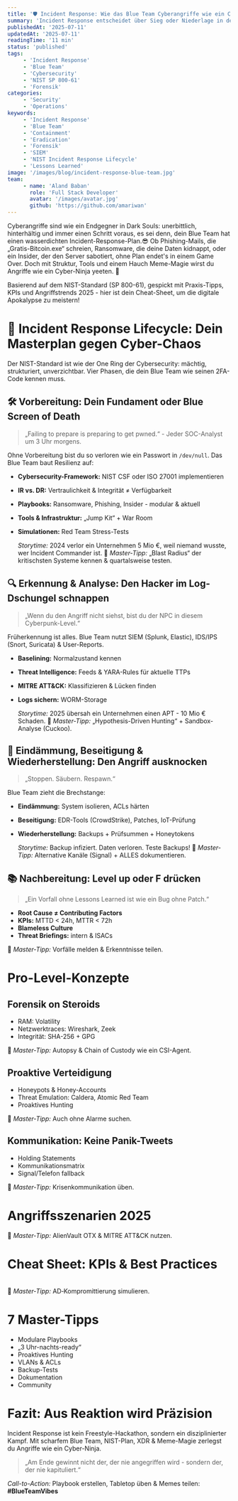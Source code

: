 ```yaml
---
title: '🛡️ Incident Response: Wie das Blue Team Cyberangriffe wie ein Cyber-Ninja zerlegt'
summary: 'Incident Response entscheidet über Sieg oder Niederlage in der Cyberabwehr. Erfahre, wie das Blue Team Angriffe erkennt, eindämmt und das Unternehmen sicher durch die Krise führt.'
publishedAt: '2025-07-11'
updatedAt: '2025-07-11'
readingTime: '11 min'
status: 'published'
tags:
     - 'Incident Response'
     - 'Blue Team'
     - 'Cybersecurity'
     - 'NIST SP 800-61'
     - 'Forensik'
categories:
     - 'Security'
     - 'Operations'
keywords:
     - 'Incident Response'
     - 'Blue Team'
     - 'Containment'
     - 'Eradication'
     - 'Forensik'
     - 'SIEM'
     - 'NIST Incident Response Lifecycle'
     - 'Lessons Learned'
image: '/images/blog/incident-response-blue-team.jpg'
team:
     - name: 'Aland Baban'
       role: 'Full Stack Developer'
       avatar: '/images/avatar.jpg'
       github: 'https://github.com/amariwan'
---
```


Cyberangriffe sind wie ein Endgegner in Dark Souls: unerbittlich, hinterhältig und immer einen Schritt voraus, es sei denn, dein Blue Team hat einen wasserdichten Incident-Response-Plan.😎 Ob Phishing-Mails, die „Gratis-Bitcoin.exe“ schreien, Ransomware, die deine Daten kidnappt, oder ein Insider,
der den Server sabotiert, ohne Plan endet's in einem Game Over. Doch mit Struktur, Tools und einem Hauch Meme-Magie wirst du Angriffe wie ein Cyber-Ninja yeeten. 🥷

Basierend auf dem NIST-Standard (SP 800-61), gespickt mit Praxis-Tipps, KPIs und Angriffstrends 2025 - hier ist dein Cheat-Sheet, um die digitale Apokalypse zu meistern!

# 🔷 Incident Response Lifecycle: Dein Masterplan gegen Cyber-Chaos

Der NIST-Standard ist wie der One Ring der Cybersecurity: mächtig, strukturiert, unverzichtbar. Vier Phasen, die dein Blue Team wie seinen 2FA-Code kennen muss.

## 🛠️ Vorbereitung: Dein Fundament oder Blue Screen of Death

> „Failing to prepare is preparing to get pwned.“ - Jeder SOC-Analyst um 3 Uhr morgens.

Ohne Vorbereitung bist du so verloren wie ein Passwort in `/dev/null`. Das Blue Team baut Resilienz auf:

-    **Cybersecurity-Framework:** NIST CSF oder ISO 27001 implementieren
-    **IR vs. DR:** Vertraulichkeit & Integrität ≠ Verfügbarkeit
-    **Playbooks:** Ransomware, Phishing, Insider - modular & aktuell
-    **Tools & Infrastruktur:** „Jump Kit“ + War Room
-    **Simulationen:** Red Team Stress-Tests

     _Storytime:_ 2024 verlor ein Unternehmen 5 Mio €, weil niemand wusste, wer Incident Commander ist. 🎯 _Master-Tipp:_ „Blast Radius“ der kritischsten Systeme kennen & quartalsweise testen.

## 🔍 Erkennung & Analyse: Den Hacker im Log-Dschungel schnappen

> „Wenn du den Angriff nicht siehst, bist du der NPC in diesem Cyberpunk-Level.“

Früherkennung ist alles. Blue Team nutzt SIEM (Splunk, Elastic), IDS/IPS (Snort, Suricata) & User-Reports.

-    **Baselining:** Normalzustand kennen
-    **Threat Intelligence:** Feeds & YARA-Rules für aktuelle TTPs
-    **MITRE ATT&CK:** Klassifizieren & Lücken finden
-    **Logs sichern:** WORM-Storage

     _Storytime:_ 2025 übersah ein Unternehmen einen APT - 10 Mio € Schaden. 🎯 _Master-Tipp:_ „Hypothesis-Driven Hunting“ + Sandbox-Analyse (Cuckoo).

## 🚧 Eindämmung, Beseitigung & Wiederherstellung: Den Angriff ausknocken

> „Stoppen. Säubern. Respawn.“

Blue Team zieht die Brechstange:

-    **Eindämmung:** System isolieren, ACLs härten
-    **Beseitigung:** EDR-Tools (CrowdStrike), Patches, IoT-Prüfung
-    **Wiederherstellung:** Backups + Prüfsummen + Honeytokens

     _Storytime:_ Backup infiziert. Daten verloren. Teste Backups! 🎯 _Master-Tipp:_ Alternative Kanäle (Signal) + ALLES dokumentieren.

## 📚 Nachbereitung: Level up oder F drücken

> „Ein Vorfall ohne Lessons Learned ist wie ein Bug ohne Patch.“

-    **Root Cause ≠ Contributing Factors**
-    **KPIs:** MTTD < 24h, MTTR < 72h
-    **Blameless Culture**
-    **Threat Briefings:** intern & ISACs

🎯 _Master-Tipp:_ Vorfälle melden & Erkenntnisse teilen.

# Pro-Level-Konzepte

## Forensik on Steroids

-    RAM: Volatility
-    Netzwerktraces: Wireshark, Zeek
-    Integrität: SHA-256 + GPG

🎯 _Master-Tipp:_ Autopsy & Chain of Custody wie ein CSI-Agent.

## Proaktive Verteidigung

-    Honeypots & Honey-Accounts
-    Threat Emulation: Caldera, Atomic Red Team
-    Proaktives Hunting

🎯 _Master-Tipp:_ Auch ohne Alarme suchen.

## Kommunikation: Keine Panik-Tweets

-    Holding Statements
-    Kommunikationsmatrix
-    Signal/Telefon fallback

🎯 _Master-Tipp:_ Krisenkommunikation üben.

# Angriffsszenarien 2025

<Table
	data={{
		headers: [
			{ key: 'scenario', content: 'Szenario' },
			{ key: 'percentage', content: 'Anteil' },
		],
		rows: [
			['Phishing', '40 %'],
			['Ransomware', '30 %'],
			['DDoS', '20 %'],
			['Insider Threat', '10 %'],
		],
	}}
/>

🎯 _Master‑Tipp:_ AlienVault OTX & MITRE ATT&CK nutzen.

# Cheat Sheet: KPIs & Best Practices

<Table
	data={{
		headers: [
			{ key: 'metric', content: 'Kennzahl' },
			{ key: 'target', content: 'Zielwert' },
		],
		rows: [
			['MTTD', '< 24 h'],
			['MTTR', '< 72 h'],
			['Backups getestet', '1x/Monat'],
			['Tabletop-Übungen', '2x/Jahr'],
			['Awareness-Trainings', 'quartalsweise'],
		],
	}}
/>

🎯 _Master‑Tipp:_ AD‑Kompromittierung simulieren.

# 7 Master-Tipps

-    Modulare Playbooks
-    „3 Uhr-nachts-ready“
-    Proaktives Hunting
-    VLANs & ACLs
-    Backup-Tests
-    Dokumentation
-    Community

# Fazit: Aus Reaktion wird Präzision

Incident Response ist kein Freestyle-Hackathon, sondern ein disziplinierter Kampf. Mit scharfem Blue Team, NIST-Plan, XDR & Meme-Magie zerlegst du Angriffe wie ein Cyber-Ninja.

> „Am Ende gewinnt nicht der, der nie angegriffen wird - sondern der, der nie kapituliert.“

_Call-to-Action:_ Playbook erstellen, Tabletop üben & Memes teilen: **#BlueTeamVibes**
